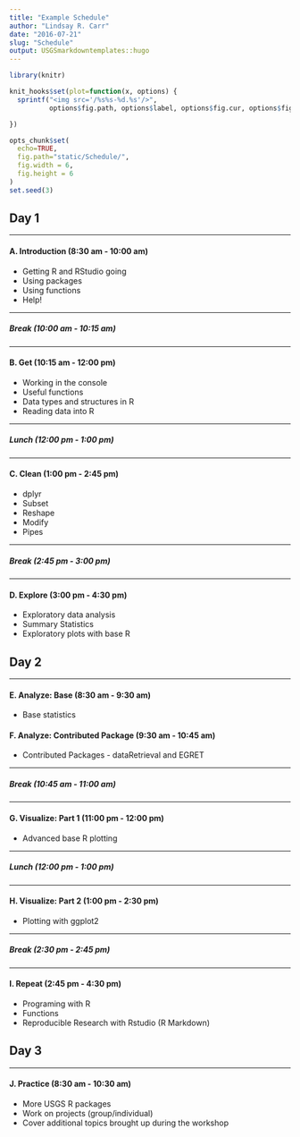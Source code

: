 ```yaml
---
title: "Example Schedule"
author: "Lindsay R. Carr"
date: "2016-07-21"
slug: "Schedule"
output: USGSmarkdowntemplates::hugo
---
```


```r
library(knitr)

knit_hooks$set(plot=function(x, options) {
  sprintf("<img src='/%s%s-%d.%s'/>", 
          options$fig.path, options$label, options$fig.cur, options$fig.ext)

})

opts_chunk$set(
  echo=TRUE,
  fig.path="static/Schedule/",
  fig.width = 6,
  fig.height = 6
)
set.seed(3)
```

## Day 1
***

#### A. Introduction (8:30 am - 10:00 am)
* Getting R and RStudio going
* Using packages
* Using functions
* Help!

***
##### *Break (10:00 am - 10:15 am)*
***

#### B. Get (10:15 am - 12:00 pm)
* Working in the console
* Useful functions
* Data types and structures in R
* Reading data into R

***
##### *Lunch (12:00 pm - 1:00 pm)*
***

#### C. Clean (1:00 pm - 2:45 pm)
* dplyr
* Subset
* Reshape
* Modify
* Pipes

***
##### *Break (2:45 pm - 3:00 pm)*
***

#### D. Explore (3:00 pm - 4:30 pm)
* Exploratory data analysis
* Summary Statistics
* Exploratory plots with base R

## Day 2
***

#### E. Analyze: Base (8:30 am - 9:30 am)
* Base statistics

#### F. Analyze: Contributed Package (9:30 am - 10:45 am)
* Contributed Packages - dataRetrieval and EGRET

***
##### *Break (10:45 am - 11:00 am)*
***

#### G. Visualize: Part 1 (11:00 pm - 12:00 pm)
* Advanced base R plotting

***
##### *Lunch (12:00 pm - 1:00 pm)*
***

#### H. Visualize: Part 2 (1:00 pm - 2:30 pm)
* Plotting with ggplot2

***
##### *Break (2:30 pm - 2:45 pm)*
***

#### I. Repeat (2:45 pm - 4:30 pm)
* Programing with R
* Functions
* Reproducible Research with Rstudio (R Markdown)

## Day 3
***

#### J. Practice (8:30 am - 10:30 am)
* More USGS R packages
* Work on projects (group/individual)
* Cover additional topics brought up during the workshop

